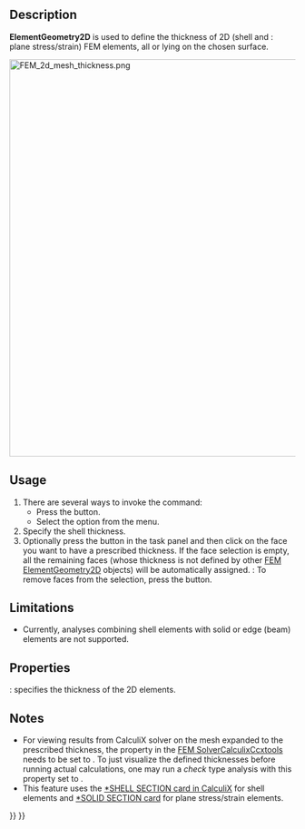 <languages/>

{{Docnav
|[[FEM_ElementRotation1D|Beam rotation]]
|[[FEM_ElementFluid1D|Fluid section for 1D flow]]
|[[FEM_Workbench|FEM]]
|IconL=FEM_ElementRotation1D.svg
|IconR=FEM_ElementFluid1D.svg
|IconC=Workbench_FEM.svg
}}

{{GuiCommandContainer|
{{GuiCommand
|Name=FEM ElementGeometry2D
|MenuLocation=Model → Element Geometry → Shell plate thickness
|Workbenches=[[FEM_Workbench|FEM]]
|Shortcut={{KEY|C}} {{KEY|S}}
|SeeAlso=[[FEM_tutorial|FEM tutorial]]
}}
{{GuiCommandFemInfo
|Solvers=All
}}
}}

==Description==

'''ElementGeometry2D''' is used to define the thickness of 2D (shell and {{Version|1.0}}: plane stress/strain) FEM elements, all or lying on the chosen surface.

[[Image:FEM_2d_mesh_thickness.png|700px]]
{{Caption|2D mesh (on the left) and its expansion to solid elements done internally by CalculiX based on the specified thickness (on the right)}}

==Usage==

# There are several ways to invoke the command:
#* Press the {{Button|[[Image:FEM_ElementGeometry2D.svg|16px]] [[FEM_ElementGeometry2D|Shell plate thickness]]}} button.
#* Select the {{MenuCommand|Model → Element Geometry → [[Image:FEM_ElementGeometry2D.svg|16px]] Shell plate thickness}} option from the menu.
# Specify the shell thickness.
# Optionally press the {{Button|Add}} button in the task panel and then click on the face you want to have a prescribed thickness. If the face selection is empty, all the remaining faces (whose thickness is not defined by other [[FEM_ElementGeometry2D|FEM ElementGeometry2D]] objects) will be automatically assigned. {{Version|1.1}}: To remove faces from the selection, press the {{Button|Remove}} button.

==Limitations==

* Currently, analyses combining shell elements with solid or edge (beam) elements are not supported.

==Properties==

{{PropertyData|Thickness}}: specifies the thickness of the 2D elements.

==Notes==

* For viewing results from CalculiX solver on the mesh expanded to the prescribed thickness, the property {{incode|Beam Shell Result Output 3D}} in the [[FEM_SolverCalculixCcxtools|FEM SolverCalculixCcxtools]] needs to be set to {{incode|True}}. To just visualize the defined thicknesses before running actual calculations, one may run a ''check'' type analysis with this property set to {{incode|True}}.
* This feature uses the [https://web.mit.edu/calculix_v2.7/CalculiX/ccx_2.7/doc/ccx/node238.html *SHELL SECTION card in CalculiX] for shell elements and [https://web.mit.edu/calculix_v2.7/CalculiX/ccx_2.7/doc/ccx/node239.html *SOLID SECTION card] for plane stress/strain elements.


{{Docnav
|[[FEM_ElementRotation1D|Beam rotation]]
|[[FEM_ElementFluid1D|Fluid section for 1D flow]]
|[[FEM_Workbench|FEM]]
|IconL=FEM_ElementRotation1D.svg
|IconR=FEM_ElementFluid1D.svg
|IconC=Workbench_FEM.svg
}}

{{FEM Tools navi{{#translation:}}}}
{{Userdocnavi{{#translation:}}}}